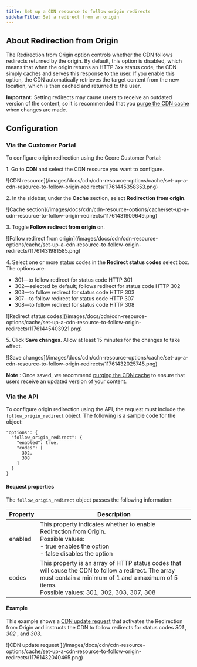 ---
title: Set up a CDN resource to follow origin redirects
sidebarTitle: Set a redirect from an origin
---

## About Redirection from Origin

The Redirection from Origin option controls whether the CDN follows redirects returned by the origin. By default, this option is disabled, which means that when the origin returns an HTTP 3xx status code, the CDN simply caches and serves this response to the user. If you enable this option, the CDN automatically retrieves the target content from the new location, which is then cached and returned to the user.

**Important:** Setting redirects may cause users to receive an outdated version of the content, so it is recommended that you [purge the CDN cache](/cdn/clear-cdn-resource-cache-by-url-pattern-or-all) when changes are made.

## Configuration

### Via the Customer Portal

To configure origin redirection using the Gcore Customer Portal:

1\. Go to **CDN** and select the CDN resource you want to configure.


<Frame>![CDN resource](/images/docs/cdn/cdn-resource-options/cache/set-up-a-cdn-resource-to-follow-origin-redirects/11761445358353.png)</Frame>



2\. In the sidebar, under the **Cache** section, select **Redirection from origin**.


<Frame>![Cache section](/images/docs/cdn/cdn-resource-options/cache/set-up-a-cdn-resource-to-follow-origin-redirects/11761431909649.png)</Frame>



3\. Toggle **Follow redirect from origin** on.


<Frame>![Follow redirect from origin](/images/docs/cdn/cdn-resource-options/cache/set-up-a-cdn-resource-to-follow-origin-redirects/11761431981585.png)</Frame>



4\. Select one or more status codes in the **Redirect status codes** select box. The options are:

  * 301—to follow redirect for status code HTTP 301
  * 302—selected by default; follows redirect for status code HTTP 302
  * 303—to follow redirect for status code HTTP 303
  * 307—to follow redirect for status code HTTP 307
  * 308—to follow redirect for status code HTTP 308


<Frame>![Redirect status codes](/images/docs/cdn/cdn-resource-options/cache/set-up-a-cdn-resource-to-follow-origin-redirects/11761445403921.png)</Frame>



5\. Click **Save changes**. Allow at least 15 minutes for the changes to take effect.


<Frame>![Save changes](/images/docs/cdn/cdn-resource-options/cache/set-up-a-cdn-resource-to-follow-origin-redirects/11761432025745.png)</Frame>



**Note** : Once saved, we recommend [purging the CDN cache](/cdn/clear-cdn-resource-cache-by-url-pattern-or-all) to ensure that users receive an updated version of your content.

### Via the API

To configure origin redirection using the API, the request must include the `follow_origin_redirect` object. The following is a sample code for the object:
    
    
```
"options": {  
  "follow_origin_redirect": {  
    "enabled": true,  
    "codes": [  
      302,  
      308  
    ]  
  }  
}
```

#### Request properties

The `follow_origin_redirect` object passes the following information:

**Property** | **Description**  
---|---  
enabled | This property indicates whether to enable Redirection from Origin.<br/>Possible values:<br/> - true enables the option<br/> - false disables the option
codes | This property is an array of HTTP status codes that will cause the CDN to follow a redirect. The array must contain a minimum of 1 and a maximum of 5 items.<br/>Possible values: 301, 302, 303, 307, 308  
  
#### Example

This example shows a [CDN update request](https://api.gcore.com/docs/cdn#tag/Resources/operation/change_cdn_resource) that activates the Redirection from Origin and instructs the CDN to follow redirects for status codes _301_ , _302_ , and _303_.


<Frame>![CDN update request ](/images/docs/cdn/cdn-resource-options/cache/set-up-a-cdn-resource-to-follow-origin-redirects/11761432040465.png)</Frame>